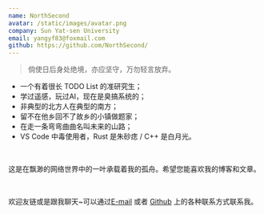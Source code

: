 ```yaml
---
name: NorthSecond
avatar: /static/images/avatar.png
company: Sun Yat-sen University
email: yangyf83@foxmail.com
github: https://github.com/NorthSecond/
---
```



> 倘使日后身处绝境，亦应坚守，万勿轻言放弃。

- 一个有着很长 TODO List 的准研究生；
- 学过遥感，玩过AI，现在是臭搞系统的；
- 非典型的北方人在典型的南方；
- 留不在他乡回不了故乡的小镇做题家；
- 在走一条弯弯曲曲名叫未来的山路；
- VS Code 中毒使用者，Rust 是朱砂痣 / C++ 是白月光。

<p>&nbsp;</p>

这是在飘渺的网络世界中的一叶承载着我的孤舟。希望您能喜欢我的博客和文章。

<p>&nbsp;</p>

欢迎友链或是跟我聊天~可以通过[E-mail](mailto:yangyf83@foxmail.com) 或者 [Github](https://github.com/NorthSecond) 上的各种联系方式联系我。
